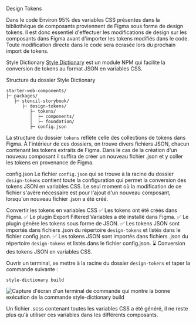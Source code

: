 

<Meta title="Introduction/Design Tokens/Tokens Code" />

<ap-heading size="h1" mb-64>Design Tokens</ap-heading>

<ap-heading size="h2" mt-64 mb-16>Dans le code</ap-heading>
<ap-paragraph mb-16>Environ 95% des variables CSS présentes dans la bibliothèque de composants proviennent de Figma sous forme de design tokens. Il est donc essentiel d'effectuer les modifications de design sur les composants dans Figma avant d'importer les tokens modifiés dans le code. Toute modification directe dans le code sera écrasée lors du prochain import de tokens.</ap-paragraph>

<ap-heading size="h3" mt-64 mb-16>Style Dictionary</ap-heading>
<ap-paragraph><ap-link><a href="https://amzn.github.io/style-dictionary/#/README" target="_blank" slot="link">Style Dictionary</a></ap-link> est un module NPM qui facilite la conversion de tokens au format JSON en variables CSS.</ap-paragraph>

<ap-heading size="h3" mt-64 mb-16>Structure du dossier Style Dictionary</ap-heading>
```
starter-web-components/
├─ packages/
   ├─ stencil-storybook/
      ├─ design-tokens/
         ├─ tokens/
         │  ├─ components/
         │  ├─ foundation/
         ├─ config.json
```

<ap-paragraph mb-16>La structure du dossier `tokens` reflète celle des collections de tokens dans Figma. À l'intérieur de ces dossiers, on trouve divers fichiers JSON, chacun contenant les tokens extraits de Figma.</ap-paragraph>
<ap-paragraph>Dans le cas de la création d'un nouveau composant il suffira de créer un nouveau fichier .json et y coller les tokens en provenance de Figma.</ap-paragraph>

<ap-heading size="h3" mt-64 mb-16>config.json</ap-heading>
<ap-paragraph mb-16>Le fichier `config.json` qui se trouve à la racine du dossier `design-tokens` contient toute la configuration qui permet la conversion des tokens JSON en variables CSS.</ap-paragraph>
<ap-paragraph mb-16>Le seul moment où la modification de ce fichier s'avère nécessaire est pour l'ajout d'un nouveau composant, lorsqu'un nouveau fichier .json a été créé.</ap-paragraph>

<ap-heading size="h3" mt-64 mb-16>Convertir les tokens en variables CSS</ap-heading>
<ap-paragraph>✅ Les tokens ont été créés dans Figma.</ap-paragraph>
<ap-paragraph>✅ Le plugin Export Filtered Variables a été installé dans Figma.</ap-paragraph>
<ap-paragraph>✅ Le plugin génère les tokens sous forme de JSON.</ap-paragraph>
<ap-paragraph>✅ Les tokens JSON sont importés dans fichiers .json du répertoire `design-tokens` et listés dans le fichier config.json.</ap-paragraph>
<ap-paragraph>✅ Les tokens JSON sont importés dans fichiers .json du répertoire `design-tokens` et listés dans le fichier config.json.</ap-paragraph>
<ap-paragraph mb-32>⌛ Conversion des tokens JSON en variables CSS.</ap-paragraph>

<ap-paragraph>Ouvrir un terminal, se mettre à la racine du dossier `design-tokens` et taper la commande suivante :</ap-paragraph>

```
style-dictionary build
```

<img src={TerminalTokens} alt="Capture d'écran d'un terminal de commande qui montre la bonne exécution de la commande style-dictionary build" />

<ap-paragraph>Un fichier .scss contenant toutes les variables CSS a été généré, il ne reste plus qu'à utiliser ces variables dans les différents composants. </ap-paragraph>
